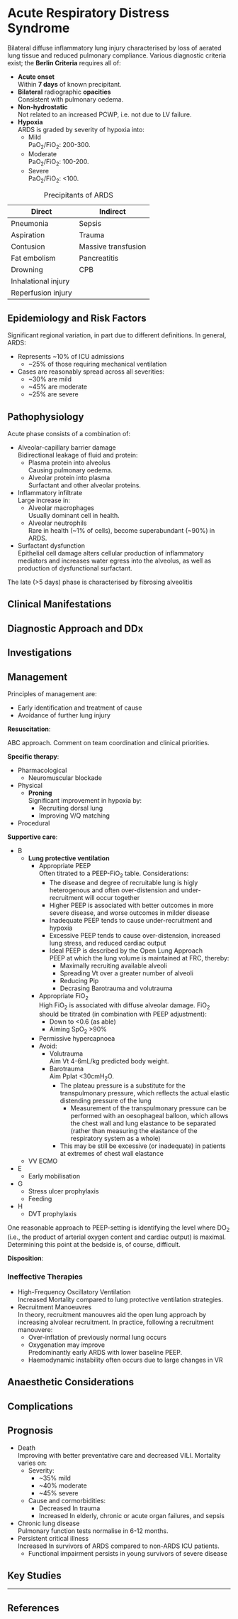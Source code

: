 # Acute Respiratory Distress Syndrome

Bilateral diffuse inflammatory lung injury characterised by loss of aerated lung tissue and reduced pulmonary compliance. Various diagnostic criteria exist; the **Berlin Criteria** requires all of:

* **Acute onset**\
Within **7 days** of known precipitant.
* **Bilateral** radiographic **opacities**\
Consistent with pulmonary oedema.
* **Non-hydrostatic**\
Not related to an increased PCWP, i.e. not due to LV failure.
* **Hypoxia**\
ARDS is graded by severity of hypoxia into:
    * Mild\
    PaO~2~/FiO~2~: 200-300.
    * Moderate\
    PaO~2~/FiO~2~: 100-200.
    * Severe\
    PaO~2~/FiO~2~: <100. 

:::column-margin
| Direct              | Indirect           |
| ------------------- | ------------------ |
| Pneumonia           | Sepsis             |
| Aspiration          | Trauma             |
| Contusion           | Massive transfusion|
| Fat embolism        | Pancreatitis       |
| Drowning            | CPB                |
| Inhalational injury |                    |
| Reperfusion injury  |                    |

: Precipitants of ARDS
:::

## Epidemiology and Risk Factors

Significant regional variation, in part due to different definitions. In general, ARDS:

* Represents ~10% of ICU admissions
    * ~25% of those requiring mechanical ventilation
* Cases are reasonably spread across all severities:
    * ~30% are mild
    * ~45% are moderate
    * ~25% are severe

## Pathophysiology

Acute phase consists of a combination of:

* Alveolar-capillary barrier damage\
Bidirectional leakage of fluid and protein:
    * Plasma protein into alveolus\
    Causing pulmonary oedema.
    * Alveolar protein into plasma\
    Surfactant and other alveolar proteins.
* Inflammatory infiltrate\
Large increase in:
    * Alveolar macrophages\
    Usually dominant cell in health.
    * Alveolar neutrophils\
    Rare in health (~1% of cells), become superabundant (~90%) in ARDS.
* Surfactant dysfunction\
Epithelial cell damage alters cellular production of inflammatory mediators and increases water egress into the alveolus, as well as production of dysfunctional surfactant.


The late (>5 days) phase is characterised by fibrosing alveolitis

## Clinical Manifestations

## Diagnostic Approach and DDx

## Investigations

## Management

:::info
Principles of management are:

* Early identification and treatment of cause
* Avoidance of further lung injury
:::

**Resuscitation**:\

ABC approach. Comment on team coordination and clinical priorities.

**Specific therapy**:

* Pharmacological
    * Neuromuscular blockade
* Physical
    * **Proning**\
    Significant improvement in hypoxia by:
        * Recruiting dorsal lung
        * Improving V/Q matching
* Procedural

**Supportive care**:

* B
    * **Lung protective ventilation**\
        * Appropriate PEEP\
        Often titrated to a PEEP-FiO~2~ table. Considerations:
            * The disease and degree of recruitable lung is higly heterogenous and often over-distension and under-recruitment will occur together
            * Higher PEEP is associated with better outcomes in more severe disease, and worse outcomes in milder disease
            * Inadequate PEEP tends to cause under-recruitment and hypoxia
            * Excessive PEEP tends to cause over-distension, increased lung stress, and reduced cardiac output
            * Ideal PEEP is described by the Open Lung Approach\
            PEEP at which the lung volume is maintained at FRC, thereby:
                * Maximally recruiting available alveoli
                * Spreading Vt over a greater number of alveoli
                * Reducing Pip
                * Decrasing Barotrauma and volutrauma
        * Appropriate FiO~2~\
        High FiO~2~ is associated with diffuse alveolar damage. FiO~2~ should be titrated (in combination with PEEP adjustment):
            * Down to <0.6 (as able)
            * Aiming SpO~2~ >90%
        * Permissive hypercapnoea\
        * Avoid:
            * Volutrauma\
            Aim Vt 4-6mL/kg predicted body weight.
            * Barotrauma\
            Aim Pplat <30cmH~2~O.
                * The plateau pressure is a substitute for the transpulmonary pressure, which reflects the actual elastic distending pressure of the lung
                    * Measurement of the transpulmonary pressure can be performed with an oesophageal balloon, which allows the chest wall and lung elastance to be separated (rather than measuring the elastance of the respiratory system as a whole)
                * This may be still be excessive (or inadequate) in patients at extremes of chest wall elastance
    * VV ECMO
* E
    * Early mobilisation 
* G
    * Stress ulcer prophylaxis
    * Feeding
* H
    * DVT prophylaxis
 

:::column-margin
One reasonable approach to PEEP-setting is identifying the level where DO~2~ (i.e., the product of arterial oxygen content and cardiac output) is maximal. Determining this point at the bedside is, of course, difficult.
:::

**Disposition**:

### Ineffective Therapies

* High-Frequency Oscillatory Ventilation\
Increased Mortality compared to lung protective ventilation strategies.
* Recruitment Manoeuvres\
In theory, recruitment manouvres aid the open lung approach by increasing alvolear recruitment. In practice, following a recruitment manouvere:
    * Over-inflation of previously normal lung occurs
    * Oxygenation may improve\
    Predominantly early ARDS with lower baseline PEEP.
    * Haemodynamic instability often occurs due to large changes in VR

## Anaesthetic Considerations

## Complications

## Prognosis

* Death\
Improving with better preventative care and decreased VILI. Mortality varies on:
    * Severity:
        * ~35% mild
        * ~40% moderate
        * ~45% severe
    * Cause and cormorbidities:
        * Decreased In trauma
        * Increased In elderly, chronic or acute organ failures, and sepsis
* Chronic lung disease\
Pulmonary function tests normalise in 6-12 months.
* Persistent critical illness\
Increased In survivors of ARDS compared to non-ARDS ICU patients.
    * Functional impairment persists in young survivors of severe disease

## Key Studies



---

## References